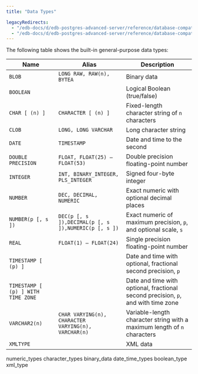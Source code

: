 ```yaml
---
title: "Data Types"

legacyRedirects:
  - "/edb-docs/d/edb-postgres-advanced-server/reference/database-compatibility-for-oracle-developers-reference-guide/13/data_types.html"
  - "/edb-docs/d/edb-postgres-advanced-server/reference/database-compatibility-for-oracle-developers-reference-guide/latest/data_types.html"
---
```


<div id="data_types" class="registered_link"></div>

The following table shows the built-in general-purpose data types:

| Name                               | Alias                                               | Description                                                                       |
| ---------------------------------- | --------------------------------------------------- | --------------------------------------------------------------------------------- |
| `BLOB`                             | `LONG RAW, RAW(n), BYTEA`                           | Binary data                                                                       |
| `BOOLEAN`                          |                                                     | Logical Boolean (true/false)                                                      |
| `CHAR [ (n) ]`                     | `CHARACTER [ (n) ]`                                 | Fixed-length character string of `n` characters                                   |
| `CLOB`                             | `LONG, LONG VARCHAR`                                | Long character string                                                             |
| `DATE`                             | `TIMESTAMP`                                         | Date and time to the second                                                       |
| `DOUBLE PRECISION`                 | `FLOAT, FLOAT(25) – FLOAT(53)`                      | Double precision floating-point number                                            |
| `INTEGER`                          | `INT, BINARY_INTEGER, PLS_INTEGER`                  | Signed four-byte integer                                                          |
| `NUMBER`                           | `DEC, DECIMAL, NUMERIC`                             | Exact numeric with optional decimal places                                        |
| `NUMBER(p [, s ])`                 | `DEC(p [, s ]),DECIMAL(p [, s ]),NUMERIC(p [, s ])` | Exact numeric of maximum precision, `p`, and optional scale, `s`                  |
| `REAL`                             | `FLOAT(1) – FLOAT(24)`                              | Single precision floating-point number                                            |
| `TIMESTAMP [ (p) ]`                |                                                     | Date and time with optional, fractional second precision, `p`                     |
| `TIMESTAMP [ (p) ] WITH TIME ZONE` |                                                     | Date and time with optional, fractional second precision, `p`, and with time zone |
| `VARCHAR2(n)`                      | `CHAR VARYING(n), CHARACTER VARYING(n), VARCHAR(n)` | Variable-length character string with a maximum length of `n` characters          |
| `XMLTYPE`                          |                                                     | XML data                                                                          |

<div class="toctree" maxdepth="3">

numeric_types character_types binary_data date_time_types boolean_type xml_type

</div>
